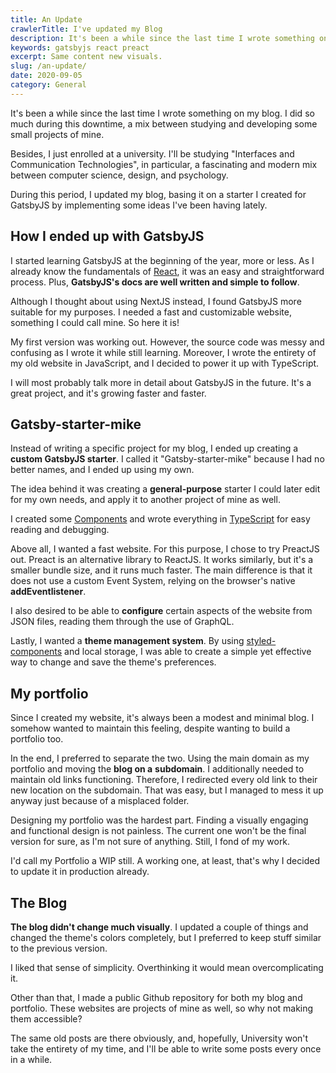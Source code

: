 ```yaml
---
title: An Update
crawlerTitle: I've updated my Blog
description: It's been a while since the last time I wrote something on my blog. During this period, I updated my blog, implementing some ideas I've been having lately.
keywords: gatsbyjs react preact
excerpt: Same content new visuals.
slug: /an-update/
date: 2020-09-05
category: General
---
```


It's been a while since the last time I wrote something on my blog. I did so much during this downtime, a mix between studying and developing some small projects of mine.

Besides, I just enrolled at a university. I'll be studying "Interfaces and Communication Technologies", in particular, a fascinating and modern mix between computer science, design, and psychology.

During this period, I updated my blog, basing it on a starter I created for GatsbyJS by implementing some ideas I've been having lately.

## How I ended up with GatsbyJS

I started learning GatsbyJS at the beginning of the year, more or less. As I already know the fundamentals of [React](/category/react/), it was an easy and straightforward process. Plus, **GatsbyJS's docs are well written and simple to follow**.

Although I thought about using NextJS instead, I found GatsbyJS more suitable for my purposes. I needed a fast and customizable website, something I could call mine. So here it is!

My first version was working out. However, the source code was messy and confusing as I wrote it while still learning. Moreover, I wrote the entirety of my old website in JavaScript, and I decided to power it up with TypeScript.

I will most probably talk more in detail about GatsbyJS in the future. It's a great project, and it's growing faster and faster.

## Gatsby-starter-mike

Instead of writing a specific project for my blog, I ended up creating a **custom GatsbyJS starter**. I called it "Gatsby-starter-mike" because I had no better names, and I ended up using my own.

The idea behind it was creating a **general-purpose** starter I could later edit for my own needs, and apply it to another project of mine as well.

I created some [Components](/reactjs-components/) and wrote everything in [TypeScript](/category/typescript/) for easy reading and debugging.

Above all, I wanted a fast website. For this purpose, I chose to try PreactJS out. Preact is an alternative library to ReactJS. It works similarly, but it's a smaller bundle size, and it runs much faster. The main difference is that it does not use a custom Event System, relying on the browser's native **addEventlistener**.

I also desired to be able to **configure** certain aspects of the website from JSON files, reading them through the use of GraphQL.

Lastly, I wanted a **theme management system**. By using [styled-components](/styled-components/) and local storage, I was able to create a simple yet effective way to change and save the theme's preferences.

## My portfolio

Since I created my website, it's always been a modest and minimal blog. I somehow wanted to maintain this feeling, despite wanting to build a portfolio too.

In the end, I preferred to separate the two. Using the main domain as my portfolio and moving the **blog on a** **subdomain**. I additionally needed to maintain old links functioning. Therefore, I redirected every old link to their new location on the subdomain. That was easy, but I managed to mess it up anyway just because of a misplaced folder.

Designing my portfolio was the hardest part. Finding a visually engaging and functional design is not painless. The current one won't be the final version for sure, as I'm not sure of anything. Still, I fond of my work.

I'd call my Portfolio a WIP still. A working one, at least, that's why I decided to update it in production already.

## The Blog

**The blog didn't change much visually**. I updated a couple of things and changed the theme's colors completely, but I preferred to keep stuff similar to the previous version.

I liked that sense of simplicity. Overthinking it would mean overcomplicating it.

Other than that, I made a public Github repository for both my blog and portfolio. These websites are projects of mine as well, so why not making them accessible?

The same old posts are there obviously, and, hopefully, University won't take the entirety of my time, and I'll be able to write some posts every once in a while.
